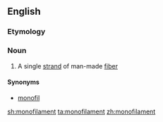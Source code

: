 ==English==

===Etymology===
{{prefix|mono|filament|lang=en}}

===Noun===
{{en-noun}}

# {{context|textiles|lang=en}} A single [[strand]] of man-made [[fiber]]

====Synonyms====
* [[monofil]]

[[sh:monofilament]]
[[ta:monofilament]]
[[zh:monofilament]]